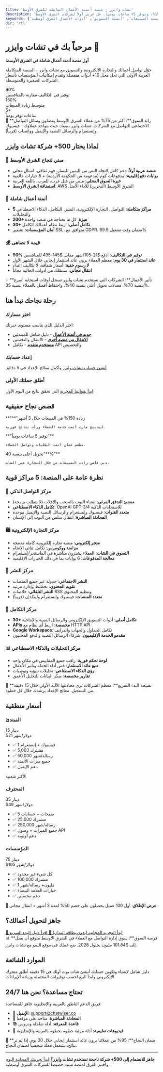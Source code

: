 ```yaml
---
title: 'تشات وايزر - منصة أتمتة الأعمال الشاملة للشرق الأوسط'
description: 'حوّل أعمالك مع تشات وايزر - المنصة المتكاملة التي توفر 90% من التكاليف، تزيد المبيعات بنسبة 150%، وتوفر 5+ ساعات يومياً. حل عربي أولاً لشركات الشرق الأوسط.'
keywords: ['تشات وايزر', 'أتمتة الأعمال', 'إدارة علاقات العملاء الشرق الأوسط', 'شات بوت عربي', 'واتساب للأعمال', 'أتمتة التجارة الإلكترونية', 'إدارة وسائل التواصل الاجتماعي', 'تفاعل العملاء', 'أتمتة المبيعات', 'أتمتة التسويق', 'أدوات الأعمال الشرق أوسطية']
dir: 'rtl'
---
```



# مرحباً بك في تشات وايزر 🚀

**أول منصة أتمتة أعمال شاملة في الشرق الأوسط**

حوّل تواصل أعمالك والتجارة الإلكترونية والتسويق مع تشات وايزر - المنصة المتكاملة العربية الأولى التي تحل محل 10+ أدوات منفصلة وتقدم إمكانيات المؤسسات بأسعار الشركات الصغيرة والمتوسطة.

<div className="grid grid-cols-3 gap-4 my-8" dir="ltr">
  <div className="text-center p-4 border rounded-lg">
    <div className="text-3xl font-bold text-blue-600">90%</div>
    <div className="text-sm">توفير في التكاليف مقارنة بالمنافسين</div>
  </div>
  <div className="text-center p-4 border rounded-lg">
    <div className="text-3xl font-bold text-green-600">150%</div>
    <div className="text-sm">متوسط زيادة المبيعات</div>
  </div>
  <div className="text-center p-4 border rounded-lg">
    <div className="text-3xl font-bold text-purple-600">5+</div>
    <div className="text-sm">ساعات توفر يومياً</div>
  </div>
</div>

<Info>
🌟 **رائد السوق**: أكثر من 75% من عملاء الشرق الأوسط يفضلون وسائل التواصل الاجتماعي للتواصل مع الشركات. تشات وايزر يضعك حيث يتواجد عملاؤك - فيسبوك وإنستغرام والرسائل النصية والإيميل وواتساب (قريباً).
</Info>

## لماذا يختار 500+ شركة تشات وايزر

### 🎯 مبني لنجاح الشرق الأوسط
- **منصة عربية أولاً**: دعم كامل لاتجاه النص من اليمين لليسار، فهم ثقافي، امتثال محلي
- **بوابات دفع إقليمية**: مدفوعات كوم (مدعومة من الحكومة الأردنية) + 5 خيارات عالمية
- **خبرة السوق المحلي**: مبني من قبل عرب، للعرب، باللغة العربية
- **استضافة الشرق الأوسط**: AWS الشرق الأوسط (البحرين) للأداء الأمثل

### 💼 أتمتة أعمال شاملة
- **5 مراكز متكاملة**: التواصل، التجارة الإلكترونية، النشر، التكامل، الذكاء الاصطناعي والتحليلات
- **200+ ميزة**: كل ما تحتاجه في منصة واحدة
- **30+ تكامل أصلي**: اربط نظام أعمالك الكامل
- **أمان المؤسسات**: تشفير SSL، متوافق مع GDPR، ضمان وقت تشغيل 99.9%

### 💰 قيمة لا تضاهى
- **90% توفير في التكاليف**: ادفع $21-105/شهر مقابل $145-495 للمنافسين
- **عائد استثمار في 30 يوم**: معظم العملاء يرون عائد استثمار إيجابي خلال الشهر الأول
- **لا رسوم خفية**: أسعار شفافة، لا تكاليف إعداد
- **انتقال مجاني**: سننقلك من أدواتك الحالية مجاناً

<Warning>
💡 **تأثير الأعمال**: الشركات التي تستخدم تشات وايزر تسجل أوقات استجابة أسرع بنسبة 70%، معدلات تحويل أعلى بنسبة 40%، واحتفاظ أفضل بالعملاء بنسبة 35%.
</Warning>

## رحلة نجاحك تبدأ هنا


### اختر مسارك
اختر الدليل الذي يناسب مستوى خبرتك:
- **[جديد في أتمتة الأعمال](/ar/setup/account-creation)** - دليل شامل للمبتدئين
- **[الانتقال من منصة أخرى](/ar/success/best-practices)** - الانتقال والتحسين
- **[مستخدم متقدم](/ar/integrations/custom-api)** - تكامل API والتخصيص

### إعداد حسابك
[أنشئ حساب تشات وايزر](/ar/setup/account-creation) وأكمل معالج الإعداد في 5 دقائق

### أطلق حملتك الأولى
[ابدأ بقوالبنا المجربة](/ar/communication/bot-manager) التي تحقق نتائج من اليوم الأول


## قصص نجاح حقيقية

<CardGroup cols={2}>
  <Card title="نجاح التجزئة" href="/ar/success/case-studies">
    **"زيادة 150% في المبيعات خلال 3 أشهر"**
    
    ليدينج مارت أتمت خدمة العملاء ورأت نتائج فورية.
  </Card>
  
  <Card title="نمو المطاعم" href="/ar/success/case-studies">
    **"توفير 5 ساعات يومياً"**
    
    مطعم عمان أتمت الطلبات وتواصل العملاء.
  </Card>
  
  <Card title="نمو التجارة الإلكترونية" href="/ar/success/case-studies">
    **"تحويل أعلى بنسبة 40%"**
    
    دبي فاشن زادت المبيعات من خلال التجارة عبر الشات.
  </Card>
</CardGroup>

## نظرة عامة على المنصة: 5 مراكز قوية

### 🤖 مركز التواصل الذكي
- **منشئ التدفق المرئي**: إنشاء البوت بالسحب والإفلات (لا يتطلب برمجة)
- **تكامل الذكاء الاصطناعي**: OpenAI GPT-3/4 للاستجابات الذكية
- **متعدد القنوات**: فيسبوك وإنستغرام والرسائل النصية والإيميل موحدة
- **المحادثة المباشرة**: انتقال سلس من البوت إلى الإنسان

### 🛍️ مركز التجارة الإلكترونية
- **متجر إلكتروني**: منصة تجارة إلكترونية كاملة مدمجة
- **مزامنة ووكومرس**: تكامل ثنائي الاتجاه
- **التسوق في الشات**: العملاء يشترون مباشرة في الماسنجر/إنستغرام
- **معالجة المدفوعات**: 6 بوابات بما في ذلك الخيارات الإقليمية

### 📱 مركز النشر
- **النشر الاجتماعي**: جدولة عبر جميع المنصات
- **تقويم المحتوى**: تخطيط وإدارة مرئية
- **النشر التلقائي**: خلاصات RSS وتنظيم المحتوى
- **متعدد المنصات**: فيسبوك وإنستغرام ولينكدإن (قريباً)

### 🔗 مركز التكامل
- **30+ تكامل أصلي**: أدوات التسويق الإلكتروني والرسائل النصية والإنتاجية
- **APIs مخصصة**: اربط أي نظام مع HTTP API
- **Google Workspace**: تكامل الجداول والجهات والدرايف
- **مقدمو الخدمة الإقليميون**: شركاء الرسائل النصية والدفع المحليون

### 📊 مركز التحليلات والذكاء الاصطناعي
- **لوحة تحكم فورية**: راقب جميع المقاييس في مكان واحد
- **تتبع عائد الاستثمار**: قس أداء الحملة وتأثير الأعمال
- **رؤى الذكاء الاصطناعي**: تحليلات تنبؤية وتوصيات
- **تقارير مخصصة**: صدّر البيانات للتحليل الأعمق

<Tip>
🎯 **نصيحة البدء السريع**: معظم الشركات ترى محادثتها الآلية الأولى خلال 15 دقيقة من التسجيل. معالج الإعداد يرشدك خلال كل خطوة.
</Tip>

## أسعار منطقية

<div className="grid grid-cols-3 gap-4 my-8">
  <div className="border rounded-lg p-6">
    <h3 className="text-xl font-bold">المبتدئ</h3>
    <div className="text-3xl font-bold text-blue-600">15 دينار</div>
    <div className="text-sm text-gray-600">$21 دولار/شهر</div>
    <ul className="mt-4 space-y-2 text-sm">
      <li>✅ 1 فيسبوك + إنستغرام</li>
      <li>✅ 5,000 مشترك</li>
      <li>✅ 50,000 رسالة/شهر</li>
      <li>✅ جميع ميزات الأتمتة</li>
      <li>✅ دعم الإيميل</li>
    </ul>
  </div>
  
  <div className="border rounded-lg p-6 border-blue-500 relative">
    <div className="absolute -top-3 left-1/2 transform -translate-x-1/2 bg-blue-500 text-white px-3 py-1 rounded text-sm">الأكثر شعبية</div>
    <h3 className="text-xl font-bold">المحترف</h3>
    <div className="text-3xl font-bold text-blue-600">35 دينار</div>
    <div className="text-sm text-gray-600">$49 دولار/شهر</div>
    <ul className="mt-4 space-y-2 text-sm">
      <li>✅ 5 صفحات + حسابات</li>
      <li>✅ 25,000 مشترك</li>
      <li>✅ 250,000 رسالة/شهر</li>
      <li>✅ جميع الميزات + وصول API</li>
      <li>✅ دعم أولوية</li>
    </ul>
  </div>
  
  <div className="border rounded-lg p-6">
    <h3 className="text-xl font-bold">المؤسسات</h3>
    <div className="text-3xl font-bold text-blue-600">75 دينار</div>
    <div className="text-sm text-gray-600">$105 دولار/شهر</div>
    <ul className="mt-4 space-y-2 text-sm">
      <li>✅ كل شيء غير محدود</li>
      <li>✅ 100,000 مشترك</li>
      <li>✅ 1 مليون+ رسالة/شهر</li>
      <li>✅ خيارات العلامة البيضاء</li>
      <li>✅ دعم مخصص</li>
    </ul>
  </div>
</div>

**🎁 عرض الإطلاق**: أول 100 عميل يحصلون على خصم 50% لمدة 3 أشهر + انتقال مجاني

## جاهز لتحويل أعمالك؟

<div className="grid grid-cols-2 gap-4 my-8" dir="ltr">
  <a href="https://chatwiser.co/signup" className="bg-blue-600 text-white p-4 rounded-lg text-center font-bold hover:bg-blue-700">
    🚀 ابدأ التجربة المجانية (بدون بطاقة ائتمان)
  </a>
  <a href="/ar/quickstart" className="border border-blue-600 text-blue-600 p-4 rounded-lg text-center font-bold hover:bg-blue-50">
    📖 اقرأ دليل البدء السريع
  </a>
</div>

<Info>
📊 **فرصة السوق**: سوق إدارة التواصل مع العملاء في الشرق الأوسط متوقع أن يصل إلى $101.84 مليون بحلول 2028. ضع عملك في موقع النمو مع تشات وايزر.
</Info>

## الموارد الشائعة

<CardGroup cols={2}>
  <Card title="إعداد الحساب" href="/ar/setup/account-creation">
    دليل شامل لإنشاء وتكوين حسابك
  </Card>
  
  <Card title="منشئ البوت" href="/ar/communication/visual-flow-builder">
    أنشئ شات بوت أولك في 15 دقيقة
  </Card>
  
  <Card title="إعداد التجارة الإلكترونية" href="/ar/ecommerce/online-store">
    أطلق متجرك الإلكتروني وابدأ البيع
  </Card>
  
  <Card title="حاسبة عائد الاستثمار" href="/ar/success/roi-calculator">
    احسب توفيراتك المحتملة وزيادة الإيرادات
  </Card>
</CardGroup>

## تحتاج مساعدة؟ نحن هنا 24/7

فريق الدعم الناطق بالعربية والإنجليزية جاهز للمساعدة:

- 📧 **الإيميل**: support@chatwiser.co
- 💬 **المحادثة المباشرة**: متاحة على موقعنا
- 📚 **قاعدة المعرفة**: أدلة شاملة ودروس
- 🎥 **فيديوهات تعليمية**: أدلة مرئية خطوة بخطوة بالعربية والإنجليزية

<Tip>
🎯 **ضمان النجاح**: 95% من عملائنا يرون عائد استثمار إيجابي خلال 30 يوم. إذا لم تر نتائج، سنعمل معك شخصياً لضمان النجاح.
</Tip>

---

**جاهز للانضمام إلى 500+ شركة ناجحة تستخدم تشات وايزر؟** [ابدأ تجربتك المجانية اليوم](https://chatwiser.co/signup) واختبر الفرق لمنصة مبنية خصيصاً للشركات الشرق أوسطية.
